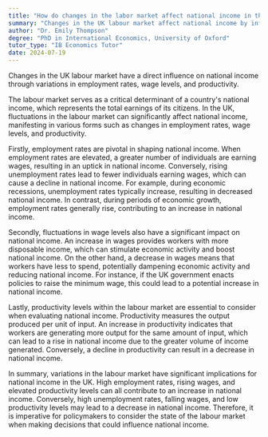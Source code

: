 ```yaml
---
title: "How do changes in the labor market affect national income in the UK?"
summary: "Changes in the UK labour market affect national income by influencing employment rates, wages, and productivity levels. These factors collectively shape the overall economic landscape."
author: "Dr. Emily Thompson"
degree: "PhD in International Economics, University of Oxford"
tutor_type: "IB Economics Tutor"
date: 2024-07-19
---
```


Changes in the UK labour market have a direct influence on national income through variations in employment rates, wage levels, and productivity.

The labour market serves as a critical determinant of a country's national income, which represents the total earnings of its citizens. In the UK, fluctuations in the labour market can significantly affect national income, manifesting in various forms such as changes in employment rates, wage levels, and productivity.

Firstly, employment rates are pivotal in shaping national income. When employment rates are elevated, a greater number of individuals are earning wages, resulting in an uptick in national income. Conversely, rising unemployment rates lead to fewer individuals earning wages, which can cause a decline in national income. For example, during economic recessions, unemployment rates typically increase, resulting in decreased national income. In contrast, during periods of economic growth, employment rates generally rise, contributing to an increase in national income.

Secondly, fluctuations in wage levels also have a significant impact on national income. An increase in wages provides workers with more disposable income, which can stimulate economic activity and boost national income. On the other hand, a decrease in wages means that workers have less to spend, potentially dampening economic activity and reducing national income. For instance, if the UK government enacts policies to raise the minimum wage, this could lead to a potential increase in national income.

Lastly, productivity levels within the labour market are essential to consider when evaluating national income. Productivity measures the output produced per unit of input. An increase in productivity indicates that workers are generating more output for the same amount of input, which can lead to a rise in national income due to the greater volume of income generated. Conversely, a decline in productivity can result in a decrease in national income.

In summary, variations in the labour market have significant implications for national income in the UK. High employment rates, rising wages, and elevated productivity levels can all contribute to an increase in national income. Conversely, high unemployment rates, falling wages, and low productivity levels may lead to a decrease in national income. Therefore, it is imperative for policymakers to consider the state of the labour market when making decisions that could influence national income.
    